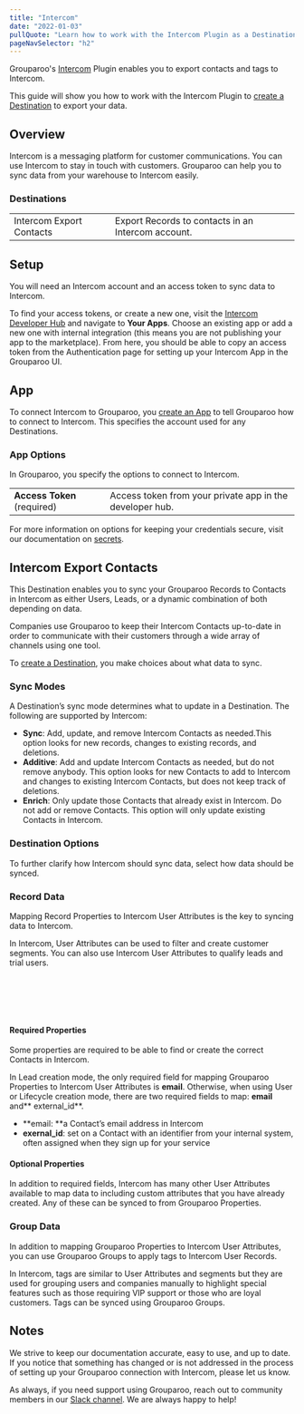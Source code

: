 ```yaml
---
title: "Intercom"
date: "2022-01-03"
pullQuote: "Learn how to work with the Intercom Plugin as a Destination."
pageNavSelector: "h2"
---
```


<PluginDocsLinks plugin="Intercom" />

Grouparoo's [Intercom](https://www.intercom.com/) Plugin enables you to export contacts and tags to Intercom.

This guide will show you how to work with the Intercom Plugin to [create a Destination](#create-an-intercom-destination) to export your data.

## Overview

Intercom is a messaging platform for customer communications. You can use Intercom to stay in touch with customers. Grouparoo can help you to sync data from your warehouse to Intercom easily.

### Destinations

<table className="notesTable">
  <tbody>
    <tr>
      <td>Intercom Export Contacts</td>
      <td>Export Records to contacts in an Intercom account.</td>
    </tr>
  </tbody>
</table>

## Setup

You will need an Intercom account and an access token to sync data to Intercom.

To find your access tokens, or create a new one, visit the [Intercom Developer Hub](https://developers.intercom.com/) and navigate to **Your Apps**. Choose an existing app or add a new one with internal integration (this means you are not publishing your app to the marketplace). From here, you should be able to copy an access token from the Authentication page for setting up your Intercom App in the Grouparoo UI.

<ImageInBrowserFrame
  src="/images/docs/integrations/intercom/intercom-setup-1.png"
  alt="Find Access Tokens for Intercom"
  width={3352}
  height={398}
/>

<ImageInBrowserFrame
  src="/images/docs/integrations/intercom/intercom-setup-2.png"
  alt="Paste Access Tokens for Intercom"
  width={1625}
  height={398}
/>

## App

To connect Intercom to Grouparoo, you [create an App](https://www.grouparoo.com/docs/config/apps) to tell Grouparoo how to connect to Intercom. This specifies the account used for any Destinations.

### App Options

In Grouparoo, you specify the options to connect to Intercom.

<ImageInBrowserFrame
  src="/images/docs/integrations/intercom/intercom-app-options.png"
  alt="Intercom App Options"
  width={1625}
  height={266}
/>

<table>
  <tr>
    <td>
      <strong>Access Token</strong> (required)
    </td>
    <td>Access token from your private app in the developer hub.</td>
  </tr>
</table>

For more information on options for keeping your credentials secure, visit our documentation on [secrets](https://www.grouparoo.com/docs/support/secrets).

## Intercom Export Contacts

This Destination enables you to sync your Grouparoo Records to Contacts in Intercom as either Users, Leads, or a dynamic combination of both depending on data.

Companies use Grouparoo to keep their Intercom Contacts up-to-date in order to communicate with their customers through a wide array of channels using one tool.

To [create a Destination](https://www.grouparoo.com/docs/config/destinations), you make choices about what data to sync.

### Sync Modes

A Destination’s sync mode determines what to update in a Destination. The following are supported by Intercom:

- **Sync**: Add, update, and remove Intercom Contacts as needed.This option looks for new records, changes to existing records, and deletions.
- **Additive**: Add and update Intercom Contacts as needed, but do not remove anybody. This option looks for new Contacts to add to Intercom and changes to existing Intercom Contacts, but does not keep track of deletions.
- **Enrich**: Only update those Contacts that already exist in Intercom. Do not add or remove Contacts. This option will only update existing Contacts in Intercom.

### Destination Options

To further clarify how Intercom should sync data, select how data should be synced.

<ImageInBrowserFrame
  src="/images/docs/integrations/intercom/intercom-destination-options.png"
  alt="Intercom Destination Options"
  width={1625}
  height={470}
/>

### Record Data

Mapping Record Properties to Intercom User Attributes is the key to syncing data to Intercom.

In Intercom, User Attributes can be used to filter and create customer segments. You can also use Intercom User Attributes to qualify leads and trial users.

<ImageInBrowserFrame
  src="/images/docs/integrations/intercom/intercom-record-data.png"
  alt="Intercom Destination Options"
  width={1625}
  height={1305}
/>
<br></br>
<br></br>

#### Required Properties

Some properties are required to be able to find or create the correct Contacts in Intercom.

In Lead creation mode, the only required field for mapping Grouparoo Properties to Intercom User Attributes is **email**. Otherwise, when using User or Lifecycle creation mode, there are two required fields to map: **email** and** external_id**.

- **email: **a Contact’s email address in Intercom
- **exernal_id**: set on a Contact with an identifier from your internal system, often assigned when they sign up for your service

#### Optional Properties

In addition to required fields, Intercom has many other User Attributes available to map data to including custom attributes that you have already created. Any of these can be synced to from Grouparoo Properties.

### Group Data

In addition to mapping Grouparoo Properties to Intercom User Attributes, you can use Grouparoo Groups to apply tags to Intercom User Records.

In Intercom, tags are similar to User Attributes and segments but they are used for grouping users and companies manually to highlight special features such as those requiring VIP support or those who are loyal customers. Tags can be synced using Grouparoo Groups.

<ImageInBrowserFrame
  src="/images/docs/integrations/intercom/intercom-group-data.png"
  alt="Intercom Destination Options"
  width={1625}
  height={367}
/>

## Notes

We strive to keep our documentation accurate, easy to use, and up to date. If you notice that something has changed or is not addressed in the process of setting up your Grouparoo connection with Intercom, please let us know.

As always, if you need support using Grouparoo, reach out to community members in our [Slack channel](https://www.grouparoo.com/chat). We are always happy to help!

<style>
  {`
    .notesTable {
      width: 100%;
      margin-top: 12px;
      margin-bottom: 20px;
    }

    .notesTable tr:nth-child(odd){
      background-color: #efefef;
    }

    .notesTable tr:first-child {
      background-color: #dedede;
      text-align: center;
      font-weight: bold;
    }

    .notesTable td, th {
      border: 1px solid black;
      padding: 10px;
    }

    .notesTable td:first-child, th:first-child {
      width: 25%;
    }


  `}
</style>
